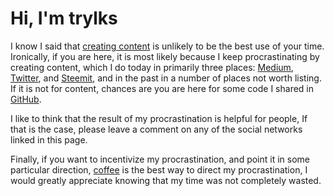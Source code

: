 

<Helmet>
    <title>trylks — for the reference</title>
    <meta property="og:title" content="trylks — for the reference"/>
    <meta property="og:description" content="Find more about me"/>
    <meta property="og:image" content="https://avatars.githubusercontent.com/u/1286855"/>
    <meta property="og:url" content="https://trylks.github.io/"/>
    <meta name="twitter:card" content="summary" />
</Helmet>


# Hi, I'm trylks

I know I said that [creating content](https://trylks.medium.com/so-you-want-to-create-content-cef8b570b0cb) is unlikely to be the best use of your time.
Ironically, if you are here, it is most likely because I keep procrastinating by creating content, which I do today in
primarily three places:
[Medium](https://trylks.medium.com/),
[Twitter](https://twitter.com/trylks),
and [Steemit](https://steemit.com/@trylks),
and in the past in a number of places not worth listing.
If it is not for content, chances are you are here for some code I shared in [GitHub](https://github.com/trylks/).

I like to think that the result of my procrastination is helpful for people,
If that is the case, please leave a comment on any of the social networks linked in this page.

Finally, if you want to incentivize my procrastination, and point it in some particular direction,
[coffee](https://www.buymeacoffee.com/trylks) is the best way to direct my procrastination,
I would greatly appreciate knowing that my time was not completely wasted.

